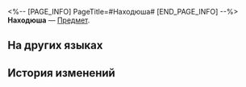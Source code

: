 <%-- [PAGE_INFO]
PageTitle=#Находюша#
[END_PAGE_INFO] --%>
{{Предмет Инфобокс
|id          = 250125
|Изображение = Предмет Находюша.png
|Тип         = 
|Инвентарь   = 
|Редкость    = 4
|Эффект      = 
|Описание    = 
}}
'''Находюша''' — [[Предмет]].

==На других языках==
{{На других языках
|en   = Findie
|zhs  = 查宝
|zht  = 查寶
|ja   = チャーリー
|ko   = 파인디
|es   = Buscacosas
|fr   = Trouve-tout
|ru   = Находюша
|th   = Findie
|vi   = Bảo Vật Dò Tìm
|de   = Findie
|id   = Findie
|pt   = Achão
}}

==История изменений==
{{История изменений|3.5}}